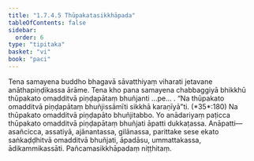 ```yaml
---
title: "1.7.4.5 Thūpakatasikkhāpada"
tableOfContents: false
sidebar:
  order: 6
type: "tipitaka"
basket: "vi"
book: "paci"
---
```



<DynamicBreadcrumb />

<Division number="610" book="paci" bookNo="2" page="252">

<Paragraph number="1855" book="paci">
Tena samayena buddho bhagavā sāvatthiyaṃ viharati jetavane anāthapiṇḍikassa ārāme. Tena kho pana samayena chabbaggiyā bhikkhū thūpakato omadditvā piṇḍapātaṃ bhuñjanti …pe… .
</Paragraph>

<Paragraph number="1856" book="paci">
<Emphasis>“Na thūpakato omadditvā piṇḍapātaṃ bhuñjissāmīti sikkhā karaṇīyā”</Emphasis>ti. (*35*:<Emphasis>180</Emphasis>)
</Paragraph>

<Paragraph number="1857" book="paci">
Na thūpakato omadditvā piṇḍapāto bhuñjitabbo. Yo anādariyaṃ paṭicca thūpakato omadditvā piṇḍapātaṃ bhuñjati āpatti dukkaṭassa.
</Paragraph>

<Paragraph number="1858" book="paci">
Anāpatti— asañcicca, assatiyā, ajānantassa, gilānassa, parittake sese ekato saṅkaḍḍhitvā omadditvā bhuñjati, āpadāsu, ummattakassa, ādikammikassāti.

</Paragraph>
</Division>

<Paragraph number="1859" type="center" book="paci">
Pañcamasikkhāpadaṃ niṭṭhitaṃ.
</Paragraph>